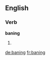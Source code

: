 
==English==

===Verb===
'''baning'''

# {{present participle of|bane}}

[[de:baning]]
[[fr:baning]]